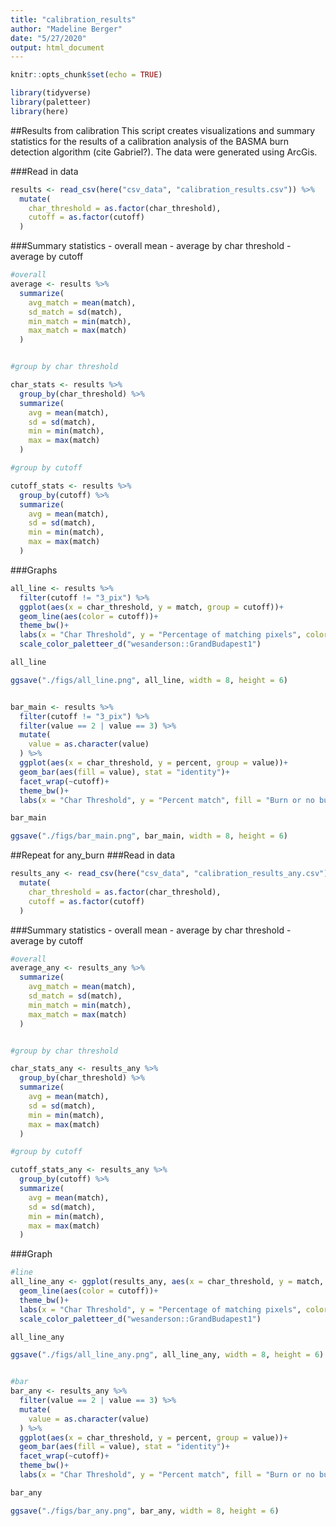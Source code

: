 ```yaml
---
title: "calibration_results"
author: "Madeline Berger"
date: "5/27/2020"
output: html_document
---
```


```r
knitr::opts_chunk$set(echo = TRUE)

library(tidyverse)
library(paletteer)
library(here)

```

##Results from calibration
This script creates visualizations and summary statistics for the results of a calibration analysis of the BASMA burn detection algorithm (cite Gabriel?). The data were generated using ArcGis.


###Read in data
```r
results <- read_csv(here("csv_data", "calibration_results.csv")) %>% 
  mutate(
    char_threshold = as.factor(char_threshold),
    cutoff = as.factor(cutoff)
  )

```


###Summary statistics
- overall mean
- average by char threshold
- average by cutoff

```r
#overall
average <- results %>% 
  summarize(
    avg_match = mean(match),
    sd_match = sd(match),
    min_match = min(match),
    max_match = max(match)
  )


#group by char threshold

char_stats <- results %>% 
  group_by(char_threshold) %>% 
  summarize(
    avg = mean(match),
    sd = sd(match),
    min = min(match),
    max = max(match)
  )

#group by cutoff

cutoff_stats <- results %>% 
  group_by(cutoff) %>% 
  summarize(
    avg = mean(match),
    sd = sd(match),
    min = min(match),
    max = max(match)
  )


```


###Graphs
```r

all_line <- results %>% 
  filter(cutoff != "3_pix") %>% 
  ggplot(aes(x = char_threshold, y = match, group = cutoff))+
  geom_line(aes(color = cutoff))+
  theme_bw()+
  labs(x = "Char Threshold", y = "Percentage of matching pixels", color = "Burn Cutoff")+
  scale_color_paletteer_d("wesanderson::GrandBudapest1")

all_line

ggsave("./figs/all_line.png", all_line, width = 8, height = 6)


bar_main <- results %>%
  filter(cutoff != "3_pix") %>% 
  filter(value == 2 | value == 3) %>% 
  mutate(
    value = as.character(value)
  ) %>% 
  ggplot(aes(x = char_threshold, y = percent, group = value))+
  geom_bar(aes(fill = value), stat = "identity")+
  facet_wrap(~cutoff)+
  theme_bw()+
  labs(x = "Char Threshold", y = "Percent match", fill = "Burn or no burn")

bar_main

ggsave("./figs/bar_main.png", bar_main, width = 8, height = 6)
```



##Repeat for any_burn 
###Read in data
```r
results_any <- read_csv(here("csv_data", "calibration_results_any.csv")) %>% 
  mutate(
    char_threshold = as.factor(char_threshold),
    cutoff = as.factor(cutoff)
  )

```


###Summary statistics
- overall mean
- average by char threshold
- average by cutoff

```r
#overall
average_any <- results_any %>% 
  summarize(
    avg_match = mean(match),
    sd_match = sd(match),
    min_match = min(match),
    max_match = max(match)
  )


#group by char threshold

char_stats_any <- results_any %>% 
  group_by(char_threshold) %>% 
  summarize(
    avg = mean(match),
    sd = sd(match),
    min = min(match),
    max = max(match)
  )

#group by cutoff

cutoff_stats_any <- results_any %>% 
  group_by(cutoff) %>% 
  summarize(
    avg = mean(match),
    sd = sd(match),
    min = min(match),
    max = max(match)
  )


```


###Graph
```r
#line
all_line_any <- ggplot(results_any, aes(x = char_threshold, y = match, group = cutoff))+
  geom_line(aes(color = cutoff))+
  theme_bw()+
  labs(x = "Char Threshold", y = "Percentage of matching pixels", color = "Burn Cutoff")+
  scale_color_paletteer_d("wesanderson::GrandBudapest1")

all_line_any

ggsave("./figs/all_line_any.png", all_line_any, width = 8, height = 6)


#bar
bar_any <- results_any %>%
  filter(value == 2 | value == 3) %>% 
  mutate(
    value = as.character(value)
  ) %>% 
  ggplot(aes(x = char_threshold, y = percent, group = value))+
  geom_bar(aes(fill = value), stat = "identity")+
  facet_wrap(~cutoff)+
  theme_bw()+
  labs(x = "Char Threshold", y = "Percent match", fill = "Burn or no burn")

bar_any

ggsave("./figs/bar_any.png", bar_any, width = 8, height = 6)
```
